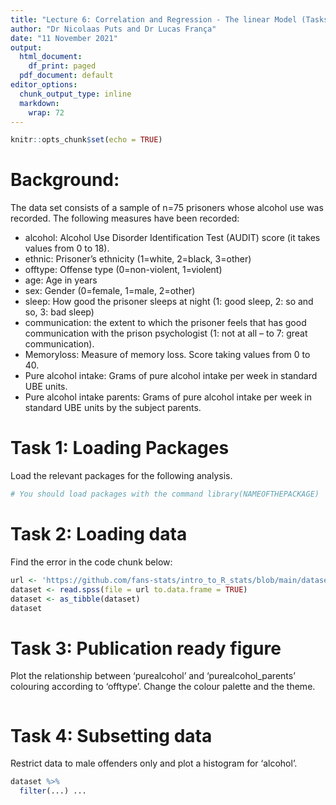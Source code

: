 ```yaml
---
title: "Lecture 6: Correlation and Regression - The linear Model (Tasks)"
author: "Dr Nicolaas Puts and Dr Lucas França"
date: "11 November 2021"
output:
  html_document:
    df_print: paged
  pdf_document: default
editor_options: 
  chunk_output_type: inline
  markdown: 
    wrap: 72
---
```


```r
knitr::opts_chunk$set(echo = TRUE)
```

# Background:

The data set consists of a sample of n=75 prisoners whose alcohol use was recorded. The following measures have been recorded:

-	alcohol:  Alcohol Use Disorder Identification Test (AUDIT) score (it takes values from 0 to 18). 
-	ethnic: Prisoner’s ethnicity (1=white, 2=black, 3=other)
-	offtype: Offense type (0=non-violent, 1=violent)
-	age: Age in years 
-	sex: Gender (0=female, 1=male, 2=other)
-	sleep: How good the prisoner sleeps at night (1: good sleep, 2: so and so, 3: bad sleep) 
-	communication: the extent to which the prisoner feels that has good communication with the prison psychologist (1: not at all – to 7: great communication).
-	Memoryloss: Measure of memory loss. Score taking values from 0 to 40.
-	Pure alcohol intake: Grams of pure alcohol intake per week in standard UBE units.  
-	Pure alcohol intake parents: Grams of pure alcohol intake per week in standard UBE units by the subject parents.  


# Task 1: Loading Packages

Load the relevant packages for the following analysis.

```r
# You should load packages with the command library(NAMEOFTHEPACKAGE)
```

# Task 2: Loading data

Find the error in the code chunk below:

```r
url <- 'https://github.com/fans-stats/intro_to_R_stats/blob/main/datasets/alcohol_intake.sav?raw=true'
dataset <- read.spss(file = url to.data.frame = TRUE)
dataset <- as_tibble(dataset)
dataset
```

# Task 3: Publication ready figure

Plot the relationship between 'purealcohol' and 'purealcohol_parents' colouring according to 'offtype'. Change the colour palette and the theme.

```r

```


# Task 4: Subsetting data

Restrict data to male offenders only and plot a histogram for 'alcohol'.

```r
dataset %>% 
  filter(...) ...
```

